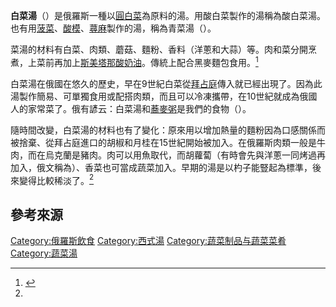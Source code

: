 {{Infobox prepared food
| name             = 白菜湯
| image            = [[File:Schi.jpg|250px]]
| caption          = 加入鹹[[松乳菇|松乳菇]]的白菜汤
| alternate_name   = 
| country          = [[俄羅斯|俄羅斯]]
| region           = 
| creator          = 
| course           = 
| type             = [[汤|汤]]、[[炖菜|炖菜]]
| served           = 
| main_ingredient  = [[圓白菜|圓白菜]]或[[酸白菜|酸白菜]]
| variations       = 
| calories         = 
| other            = 
}}

'''白菜湯'''（{{lang-ru|щи}}）是俄羅斯一種以[[圓白菜|圓白菜]]為原料的湯。用酸白菜製作的湯稱為酸白菜湯。也有用[[菠菜|菠菜]]、[[酸模|酸模]]、[[异株荨麻|蕁麻]]製作的湯，稱為青菜湯（{{lang|ru|зелёные щи}}）。

菜湯的材料有白菜、肉類、蘑菇、麵粉、香料（洋蔥和大蒜）等。肉和菜分開烹煮，上菜前再加上[[斯美塔那酸奶油|斯美塔那酸奶油]]。傳統上配合黑麥麵包食用。<ref name=poh2>{{cite book|language=ru|chapter=Щи|url=http://dic.academic.ru/dic.nsf/enc_pohlebkin/194/%D0%A9%D0%B8|author=[[William_Pokhlyobkin|William Pokhlyobkin]]|year=2007|title=Большая энциклопедия кулинарного искусства : все рецепты|isbn=5-9524-0274-7|publisher=Центрполиграф|access-date=2014-09-01|archive-date=2019-12-06|archive-url=https://web.archive.org/web/20191206104646/https://dic.academic.ru/dic.nsf/enc_pohlebkin/194/%D0%A9%D0%B8|dead-url=no}}</ref>

白菜湯在俄國在悠久的歷史，早在9世紀白菜從[[拜占庭|拜占庭]]傳入就已經出現了。因為此湯製作簡易、可單獨食用或配搭肉類，而且可以冷凍攜帶，在10世紀就成為俄國人的家常菜了。俄有諺云：白菜湯和[[蕎麥粥|蕎麥粥]]是我們的食物（{{lang|ru|Щи да каша — пища наша}}）。

隨時間改變，白菜湯的材料也有了變化：原來用以增加熱量的麵粉因為口感關係而被捨棄、從拜占庭進口的胡椒和月桂在15世紀開始被加入。在俄羅斯肉類一般是牛肉，而在烏克蘭是豬肉。肉可以用魚取代，而胡蘿蔔（有時會先與洋蔥一同烤過再加入，俄文稱為{{lang|ru|обжарка}}）、香菜也可當成蔬菜加入。早期的湯是以杓子能豎起為標準，後來變得比較稀淡了。<ref name=poh2/>

==參考來源==
{{reflist}}

{{食品小作品}}

[[Category:俄羅斯飲食|Category:俄羅斯飲食]]
[[Category:西式湯|Category:西式湯]]
[[Category:蔬菜制品与蔬菜菜肴|Category:蔬菜制品与蔬菜菜肴]]
[[Category:蔬菜湯|Category:蔬菜湯]]